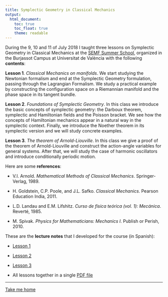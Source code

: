 ```yaml
---
title: Symplectic Geometry in Classical Mechanics
output:
  html_document: 
    toc: true
    toc_float: true
    theme: readable
---
```


During the 9, 10 and 11 of July 2018 I taught three lessons on Symplectic Geometry in Classical Mechanics at the [SEMF Summer School](http://www.semf.org.es/escueladeverano/), organized in the Burjassot Campus at Universitat de València with the following **contents**:

**Lesson 1**. *Classical Mechanics on manifolds*. We start studying the Newtonian formalism and end at the Symplectic Geometry formulation, passing through the Lagrangian Formalism. We study a practical example by constructing the configuration space on a Riemannian manifold and the phase space in its tangent bundle.

**Lesson 2**. *Foundations of Symplectic Geometry*. In this class we introduce the basic concepts of symplectic geometry: the Darboux theorem, symplectic and Hamiltonian fields and the Poisson bracket. We see how the concepts of Hamiltonian mechanics appear in a natural way in the symplectic context. Finally, we introduce the Noether theorem in its symplectic version and we will study concrete examples.

**Lesson 3**. *The theorem of Arnold-Liouville*. In this class we give a proof of the theorem of Arnold-Liouville and construct the action-angle variables for general systems. After that, we will study the case of harmonic oscillators and introduce conditionally periodic motion.

Here are some **references**:

+ V.I. Arnold. *Mathematical Methods of Classical Mechanics*. Springer-Verlag, 1989.

+ H. Goldstein, C.P. Poole, and J.L. Safko. *Classical Mechanics*. Pearson Education India, 2011.

+ L.D. Landau and E.M. Lifshitz. *Curso de física teórica (vol. 1): Mecánica*. Reverté, 1985.

+ M. Spivak. *Physics for Mathematicians: Mechanics I*. Publish or Perish, 2010.

These are the **lecture notes** that I developed for the course (in Spanish):

+ [Lesson 1](files/valencia/leccion1.pdf)

+ [Lesson 2](files/valencia/leccion2.pdf)

+ [Lesson 3](files/valencia/leccion3.pdf)

+ All lessons together in a single [PDF file](files/valencia/valencia.pdf)

----
[Take me home](https://guillegran.github.io)
